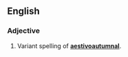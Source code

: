 ==English==

===Adjective===
{{en-adj|-}}

# {{context|mainly US|lang=en}} Variant spelling of '''[[aestivoautumnal]]'''.